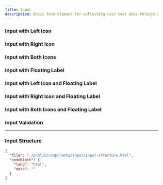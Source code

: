 ```yaml
---
title: Input
description: Basic form element for collecting user text data through a single-line text field.
---
```


<ComponentPreview src="/input/input" />

### Input with Left Icon

<ComponentPreview src="/input/input-left-icon" />

### Input with Right Icon

<ComponentPreview src="/input/input-right-icon" />

### Input with Both Icons

<ComponentPreview src="/input/input-both-icon" />

### Input with Floating Label

<ComponentPreview src="/input/input-floating-label" />

### Input with Left Icon and Floating Label

<ComponentPreview src="/input/input-floating-left-icon" />

### Input with Right Icon and Floating Label

<ComponentPreview src="/input/input-floating-right-icon" />

### Input with Both Icons and Floating Label

<ComponentPreview src="/input/input-floating-both-icon" />

### Input Validation

<ComponentPreview src="/input/input-validation" className="flex-col" />

---

### Input Structure

```json doc-gen:file
{
  "file": "./public/components/input/input-structure.html",
  "codeblock": {
    "lang": "html",
    "meta": ""
  }
}
```
